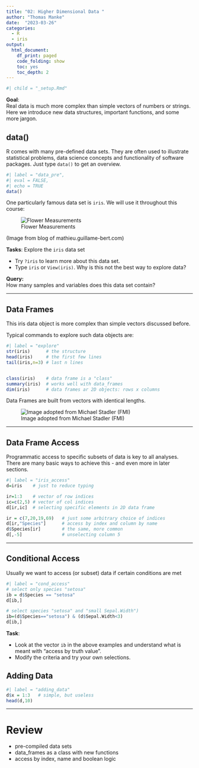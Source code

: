 ```yaml
---
title: "02: Higher Dimensional Data "
author: "Thomas Manke"
date:  "2023-03-26"
categories: 
  - R
  - iris
output:
  html_document:
    df_print: paged
    code_folding: show
    toc: yes
    toc_depth: 2
---
```


```r
#| child = "_setup.Rmd"
```

**Goal**:\
Real data is much more complex than simple vectors of numbers or strings.\
Here we introduce new data structures, important functions, and some more jargon.

## data()

R comes with many pre-defined data sets. They are often used to illustrate statistical problems, data science concepts and functionality of software packages. Just type `data()` to get an overview.

```r
#| label = "data_pre",
#| eval = FALSE,
#| echo = TRUE
data()
```

One particularly famous data set is `iris`. We will use it throughout this course:

![Flower Measurements](images/sepal_petal.jpeg)

(Image from blog of mathieu.guillame-bert.com)

**Tasks**: Explore the `iris` data set

-   Try `?iris` to learn more about this data set.
-   Type `iris` or `View(iris)`. Why is this not the best way to explore data?

**Query:**\
How many samples and variables does this data set contain?

------------------------------------------------------------------------

## Data Frames

This iris data object is more complex than simple vectors discussed before.

Typical commands to explore such data objects are:

```r
#| label = "explore"
str(iris)      # the structure
head(iris)     # the first few lines
tail(iris,n=3) # last n lines


class(iris)    # data frame is a "class"
summary(iris)  # works well with data_frames
dim(iris)      # data frames ar 2D objects: rows x columns
```

Data Frames are built from vectors with identical lengths.

![Image adopted from Michael Stadler (FMI)](images/DataTypes.png)

------------------------------------------------------------------------

## Data Frame Access

Programmatic access to specific subsets of data is key to all analyses.\
There are many basic ways to achieve this - and even more in later sections.

```r
#| label = "iris_access"
d=iris    # just to reduce typing

ir=1:3    # vector of row indices
ic=c(2,5) # vector of col indices
d[ir,ic]  # selecting specific elements in 2D data frame

ir = c(7,20,19,69)   # just some arbitrary choice of indices
d[ir,"Species"]      # access by index and column by name
d$Species[ir]        # the same, more common 
d[,-5]               # unselecting column 5
```

------------------------------------------------------------------------

## Conditional Access

Usually we want to access (or subset) data if certain conditions are met

```r
#| label = "cond_access"
# select only species "setosa"
ib = d$Species == "setosa" 
d[ib,]

# select species "setosa" and "small Sepal.Width")
ib=(d$Species=="setosa") & (d$Sepal.Width<3)
d[ib,]
```

**Task**:

-   Look at the vector `ib` in the above examples and understand what is meant with "access by truth value".
-   Modify the criteria and try your own selections.

## Adding Data

```r
#| label = "adding_data"
d$x = 1:3   # simple, but useless
head(d,10)
```

------------------------------------------------------------------------

# Review

-   pre-compiled data sets
-   data_frames as a class with new functions
-   access by index, name and boolean logic
